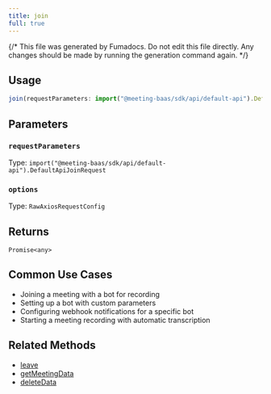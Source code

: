 ```yaml
---
title: join
full: true
---
```


{/* This file was generated by Fumadocs. Do not edit this file directly. Any changes should be made by running the generation command again. */}



## Usage

```typescript
join(requestParameters: import("@meeting-baas/sdk/api/default-api").DefaultApiJoinRequest, options: RawAxiosRequestConfig): Promise<any>
```

## Parameters


### `requestParameters`

Type: `import("@meeting-baas/sdk/api/default-api").DefaultApiJoinRequest`




### `options`

Type: `RawAxiosRequestConfig`




## Returns

`Promise<any>`



## Common Use Cases

- Joining a meeting with a bot for recording
- Setting up a bot with custom parameters
- Configuring webhook notifications for a specific bot
- Starting a meeting recording with automatic transcription

## Related Methods

- [leave](./leave.mdx)
- [getMeetingData](./getmeetingdata.mdx)
- [deleteData](./deletedata.mdx)
